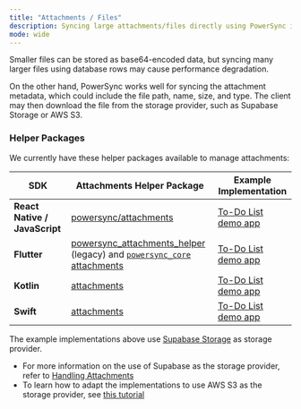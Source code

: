 ```yaml
---
title: "Attachments / Files"
description: Syncing large attachments/files directly using PowerSync is not recommended.
mode: wide
---
```


Smaller files can be stored as base64-encoded data, but syncing many larger files using database rows may cause performance degradation.

On the other hand, PowerSync works well for syncing the attachment metadata, which could include the file path, name, size, and type. The client may then download the file from the storage provider, such as Supabase Storage or AWS S3.

### Helper Packages

We currently have these helper packages available to manage attachments:

| SDK                           | Attachments Helper Package                                                                  | Example Implementation                                                                                                |
| ----------------------------- | ------------------------------------------------------------------------------------------- | --------------------------------------------------------------------------------------------------------------------- |
| **React Native / JavaScript** | [powersync/attachments](https://www.npmjs.com/package/@powersync/attachments)               | [To-Do List demo app](https://github.com/powersync-ja/powersync-js/tree/main/demos/react-native-supabase-todolist) |
| **Flutter**                   | [powersync\_attachments\_helper](https://pub.dev/packages/powersync_attachments_helper) (legacy) and [`powersync_core` attachments](https://github.com/powersync-ja/powersync.dart/tree/main/packages/powersync_core/doc/attachments.md) | [To-Do List demo app](https://github.com/powersync-ja/powersync.dart/tree/main/demos/supabase-todolist)          |
| **Kotlin**                    | [attachments](https://github.com/powersync-ja/powersync-kotlin/tree/main/core/src/commonMain/kotlin/com/powersync/attachments) | [To-Do List demo app](https://github.com/powersync-ja/powersync-kotlin/tree/main/demos/android-supabase-todolist) |
| **Swift**                     | [attachments](https://github.com/powersync-ja/powersync-swift/blob/main/Sources/PowerSync/attachments/README.md) | [To-Do List demo app](https://github.com/powersync-ja/powersync-swift/tree/main/Demo) |

The example implementations above use [Supabase Storage](https://supabase.com/docs/guides/storage) as storage provider. 
* For more information on the use of Supabase as the storage provider, refer to [Handling Attachments](/integration-guides/supabase-+-powersync/handling-attachments)
* To learn how to adapt the implementations to use AWS S3 as the storage provider, see [this tutorial](/tutorials/client/attachments-and-files/aws-s3-storage-adapter)
